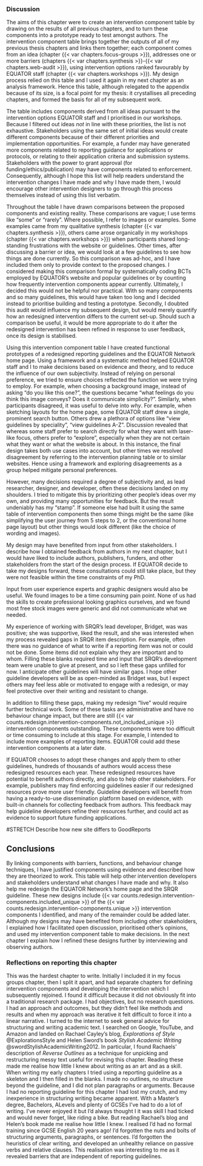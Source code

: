 ### Discussion

The aims of this chapter were to create an intervention component table by drawing on the results of all previous chapters, and to turn these components into a prototype ready to test amongst authors. The intervention component table brings together the outputs of all of my previous thesis chapters and links them together; each component comes from an idea (chapter {{< var chapters.focus-groups >}}), addresses one or more barriers (chapters {{< var chapters.synthesis >}}-{{< var chapters.web-audit >}}), using intervention options ranked favourably by EQUATOR staff (chapter {{< var chapters.workshops >}}). My design process relied on this table and I used it again in my next chapter as an analysis framework. Hence this table, although relegated to the appendix because of its size, is a focal point for my thesis: it crystallises all preceding chapters, and formed the basis for all of my subsequent work.

The table includes components derived from all ideas pursuant to the intervention options EQUATOR staff and I prioritised in our workshops. Because I filtered out ideas _not_ in line with these priorities, the list is not exhaustive. Stakeholders using the same set of initial ideas would create different components because of their different priorities and implementation opportunities. For example, a funder may have generated more components related to reporting guidance for applications or protocols, or relating to their application criteria and submission systems. Stakeholders with the power to grant approval (for funding/ethics/publication) may have components related to enforcement. Consequently, although I hope this list will help readers understand the intervention changes I have made and why I have made them, I would encourage other intervention designers to go through this process themselves instead of using this list verbatim.

Throughout the table I have drawn comparisons between the proposed components and existing reality. These comparisons are vague; I use terms like "some" or "rarely". Where possible, I refer to images or examples. Some examples came from my qualitative synthesis (chapter {{< var chapters.synthesis >}}), others came arose organically in my workshops (chapter {{< var chapters.workshops >}}) when participants shared long-standing frustrations with the website or guidelines. Other times, after discussing a barrier or idea, we would look at a few guidelines to see how things are done currently. So this comparison was ad-hoc, and I have included them only to provide context to the proposed changes. I considered making this comparison formal by systematically coding BCTs employed by EQUATOR's website and popular guidelines or by counting how frequently intervention components appear currently. Ultimately, I decided this would not be helpful nor practical. With so many components and so many guidelines, this would have taken too long and I decided instead to prioritise building and testing a prototype. Secondly, I doubted this audit would influence my subsequent design, but would merely quantify how an redesigned intervention differs to the current set-up. Should such a comparison be useful, it would be more appropriate to do it after the redesigned intervention has been refined in response to user feedback, once its design is stabilised.

Using this intervention component table I have created functional prototypes of a redesigned reporting guidelines and the EQUATOR Network home page. Using a framework and a systematic method helped EQUATOR staff and I to make decisions based on evidence and theory, and to reduce the influence of our own subjectivity. Instead of relying on personal preference, we tried to ensure choices reflected the function we were trying to employ. For example, when choosing a background image, instead of asking "do you like this one?", the questions became "what feelings do you think this image conveys? Does it communicate simplicity?". Similarly, when participants disagreed, it was useful to delve into _why_. For example, when sketching layouts for the home page, some EQUATOR staff drew a single, prominent search button. Others drew a plethora of options like "view guidelines by speciality", "view guidelines A-Z". Discussion revealed that whereas some staff prefer to search directly for what they want with laser-like focus, others prefer to "explore", especially when they are not certain what they want or what the website is about. In this instance, the final design takes both use cases into account, but other times we resolved disagreement by referring to the intervention planning table or to similar websites. Hence using a framework and exploring disagreements as a group helped mitigate personal preferences. 

However, many decisions required a degree of subjectivity and, as lead researcher, designer, and developer, often these decisions landed on my shoulders. I tried to mitigate this by prioritizing other people's ideas over my own, and providing many opportunities for feedback. But the result undeniably has my “stamp”. If someone else had built it using the same table of intervention components then some things might be the same (like simplifying the user journey from 5 steps to 2, or the conventional home page layout) but other things would look different (like the choice of wording and images).

My design may have benefited from input from other stakeholders. I describe how I obtained feedback from authors in my next chapter, but I would have liked to include authors, publishers, funders, and other stakeholders from the start of the design process. If EQUATOR decide to take my designs forward, these consultations could still take place, but they were not feasible within the time constraints of my PhD. 

Input from user experience experts and graphic designers would also be useful. We found images to be a time consuming pain point. None of us had the skills to create professional looking graphics ourselves, and we found most free stock images were generic and did not communicate what we needed. 

My experience of working with SRQR's lead developer, Bridget, was was positive; she was supportive, liked the result, and she was interested when my process revealed gaps in SRQR item description. For example, often there was no guidance of what to write if a reporting item was not or could not be done. Some items did not explain why they are important and to whom. Filling these blanks required time and input that SRQR's development team were unable to give at present, and so I left these gaps unfilled for now. I anticipate other guidelines will have similar gaps. I hope other guideline developers will be as open-minded as Bridget was, but I expect others may feel less able or motivated to engage with a redesign, or may feel protective over their writing and resistant to change. 

In addition to filling these gaps, making my redesign "live" would require further technical work. Some of these tasks are administrative and have no behaviour change impact, but there are still {{< var counts.redesign.intervention-components.not_included_unique >}} intervention components outstanding. These components were too difficult or time consuming to include at this stage. For example, I intended to include more examples of reporting items. EQUATOR could add these intervention components at a later date. 

If EQUATOR chooses to adopt these changes and apply them to other guidelines, hundreds of thousands of authors would access these redesigned resources each year. These redesigned resources have potential to benefit authors directly, and also to help other stakeholders. For example, publishers may find enforcing guidelines easier if our redesigned resources prove more user friendly. Guideline developers will benefit from having a ready-to-use dissemination platform based on evidence, with built-in channels for collecting feedback from authors. This feedback may help guideline developers refine their resources further, and could act as evidence to support future funding applications. 


#STRETCH Describe how new site differs to GoodReports

<!-- #TODO: consider moving this paragraph to the design chapter? Initially, and probably because of my background in software development, I looked at user experience literature (e.g., @experienceGuideUsingUserExperience) but quickly realised that heuristics for creating easy-to-use websites don't really generalise to long-form instructional text. Thinking of comparable documents, I then looked into user testing instruction manuals (@mollerUsabilityTestingUser2013) but found that focusing on the document alone neglected other parts of the intervention, like the impact of journal policies or the behaviour of peer reviewers. A conversation with a professor of Human-Computer Interaction was interesting but focussing on information technology design seemed, again, to only cover part of the problem. -->

## Conclusions

By linking components with barriers, functions, and behaviour change techniques, I have justified components using evidence and described how they are theorized to work. This table will help other intervention developers and stakeholders understand what changes I have made and why. It also help me redesign the EQUATOR Network's home page and the SRQR guideline. These new designs include {{< var counts.redesign.intervention-components.included_unique  >}} of the {{< var counts.redesign.intervention-components.unique >}} intervention components I identified, and many of the remainder could be added later. Although my designs may have benefited from including other stakeholders, I explained how I facilitated open discussion, prioritised other's opinions, and used my intervention component table to make decisions. In the next chapter I explain how I refined these designs further by interviewing and observing authors.

### Reflections on reporting this chapter

This was the hardest chapter to write. Initially I included it in my focus groups chapter, then I split it apart, and had separate chapters for defining intervention components and developing the intervention which I subsequently rejoined. I found it difficult because it did not obviously fit into a traditional research package. I had objectives, but no research questions. I had an approach and outcomes, but they didn't feel like methods and results and when my approach was iterative it felt difficult to force it into a linear narrative. I turned to the internet to seek general advice for structuring and writing academic text. I searched on Google, YouTube, and Amazon and landed on Rachael Cayley's blog, _Explorations of Style_ @ExplorationsStyle and Helen Sword's book _Stylish Academic Writing_ @swordStylishAcademicWriting2012. In particular, I found Rachaels' description of _Reverse Outlines_ as a technique for unpicking and restructuring messy text useful for revising this chapter. Reading these made me realise how little I knew about writing as an art and as a skill. When writing my early chapters I tried using a reporting guideline as a skeleton and I then filled in the blanks. I made no outlines, no structure beyond the guideline, and I did not plan paragraphs or arguments. Because I had no reporting guideline for this chapter I had lost my crutch, and my inexperience in structuring writing became apparent. With a Master's degree, Bachelors, ALevels and plenty of GCSEs I've had to do a lot of writing. I've never enjoyed it but I'd always thought I it was skill I had ticked and would never forget, like riding a bike. But reading Rachael's blog and Helen's book made me realise how little I knew. I realised I'd had no formal training since GCSE English 20 years ago! I'd forgotten the nuts and bolts of structuring arguments, paragraphs, or sentences. I'd forgotten the heuristics of clear writing, and developed an unhealthy reliance on passive verbs and relative clauses. This realisation was interesting to me as it revealed barriers that are independent of reporting guidelines. 
